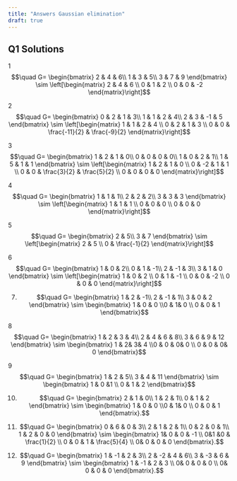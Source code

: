 ```yaml
---
title: "Answers Gaussian elimination"
draft: true
---
```


## Q1 Solutions

1$$\quad G=
\begin{bmatrix}
2 & 4 & 6\\
1 & 3 & 5\\
3 & 7 & 9
\end{bmatrix} \sim \left[\begin{matrix}
2 & 4 & 6 \\
0 & 1 & 2 \\
0 & 0 & -2
\end{matrix}\right]$$

2 $$\quad G=
\begin{bmatrix}
0 & 2 & 1 & 3\\
1 & 1 & 2 & 4\\
2 & 3 & -1 & 5
\end{bmatrix} \sim \left[\begin{matrix}
1 & 1 & 2 & 4 \\
0 & 2 & 1 & 3 \\
0 & 0 & \frac{-11}{2} & \frac{-9}{2}
\end{matrix}\right]$$

3 $$\quad G=
\begin{bmatrix}
1 & 2 & 1 & 0\\
0 & 0 & 0 & 0\\
1 & 0 & 2 & 1\\
1 & 5 & 1 & 1
\end{bmatrix} \sim \left[\begin{matrix}
1 & 2 & 1 & 0 \\
0 & -2 & 1 & 1 \\
0 & 0 & \frac{3}{2} & \frac{5}{2} \\
0 & 0 & 0 & 0
\end{matrix}\right]$$

4 $$\quad G=
\begin{bmatrix}
1 & 1 & 1\\
2 & 2 & 2\\
3 & 3 & 3
\end{bmatrix} \sim \left[\begin{matrix}
1 & 1 & 1 \\
0 & 0 & 0 \\
0 & 0 & 0
\end{matrix}\right]$$

5 $$\quad G=
\begin{bmatrix}
2 & 5\\
3 & 7
\end{bmatrix} \sim \left[\begin{matrix}
2 & 5 \\
0 & \frac{-1}{2}
\end{matrix}\right]$$

6 $$\quad G=
\begin{bmatrix}
1 & 0 & 2\\
0 & 1 & -1\\
2 & -1 & 3\\
3 & 1 & 0
\end{bmatrix} \sim \left[\begin{matrix}
1 & 0 & 2 \\
0 & 1 & -1 \\
0 & 0 & -2 \\
0 & 0 & 0
\end{matrix}\right]$$

7.  $$\quad G=
    \begin{bmatrix}
    1 & 2 & -1\\
    2 & -1 & 1\\
    3 & 0 & 2
    \end{bmatrix} \sim \begin{bmatrix} 1 & 0 & 0 \\0 & 1& 0 \\ 0 & 0 & 1 \end{bmatrix}$$

8 $$\quad G=
\begin{bmatrix}
1 & 2 & 3 & 4\\
2 & 4 & 6 & 8\\
3 & 6 & 9 & 12
\end{bmatrix} \sim \begin{bmatrix} 1 & 2& 3& 4 \\0 & 0 & 0& 0 \\ 0 & 0 & 0& 0 \end{bmatrix}$$

9$$\quad G=
\begin{bmatrix}
1 & 2 & 5\\
3 & 4 & 11
\end{bmatrix} \sim \begin{bmatrix} 1 & 0 &1 \\ 0 & 1 & 2 \end{bmatrix}$$

10. $$\quad G=
    \begin{bmatrix}
    2 & 1 & 0\\
    1 & 2 & 1\\
    0 & 1 & 2
    \end{bmatrix} \sim \begin{bmatrix} 1 & 0 & 0 \\0 & 1& 0 \\ 0 & 0 & 1 \end{bmatrix}.$$

11. $$\quad G=
    \begin{bmatrix}
    0 & 6 & 0 & 3\\
    2 & 1 & 2 & 1\\
    0 & 2 & 0 & 1\\
    1 & 2 & 0 & 0
    \end{bmatrix} \sim \begin{bmatrix} 1& 0 & 0 & -1 \\ 0&1 &0 & \frac{1}{2} \\ 0 & 0 & 1 & \frac{5}{4} \\ 0& 0 & 0 & 0 \end{bmatrix}.$$

12. $$\quad G=
    \begin{bmatrix}
    1 & -1 & 2 & 3\\
    2 & -2 & 4 & 6\\
    3 & -3 & 6 & 9
    \end{bmatrix} \sim \begin{bmatrix} 1 & -1 & 2 & 3 \\ 0& 0 & 0 & 0 \\ 0& 0 & 0 & 0 \end{bmatrix}.$$
